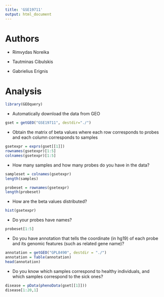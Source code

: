 ```yaml
---
title: 'GSE19711'
output: html_document
---
```


# Authors


- Rimvydas Noreika

- Tautminas Cibulskis

- Gabrielius Erignis


# Analysis
 ```r
library(GEOquery)
 ```
- Automatically download the data from GEO
```r
gset = getGEO("GSE19711", destdir="./")
```
- Obtain the matrix of beta values where each row corresponds to probes and each column corresponds to samples
```r
gsetexpr = exprs(gset[[1]])
rownames(gsetexpr)[1:5]
colnames(gsetexpr)[1:5]
```
- How many samples and how many probes do you have in the data?
```r
sampleset = colnames(gsetexpr)
length(samples)

probeset = rownames(gsetexpr)
length(probeset)
```
- How are the beta values distributed?
 ```r
 hist(gsetexpr)
 ```
- Do your probes have names?
```r
probeset[1:5]
```
- Do you have annotation that tells the coordinate (in hg19) of each probe and its genomic features (such as related gene name)?
```r
annotation = getGEO("GPL8490", destdir = "./")
annotation = Table(annotation)
head(annotation)
```
- Do you know which samples correspond to healthy individuals, and which samples correspond to the sick ones?
```r
disease = pData(phenoData(gset[[1]]))
disease[1:20,1]
```
